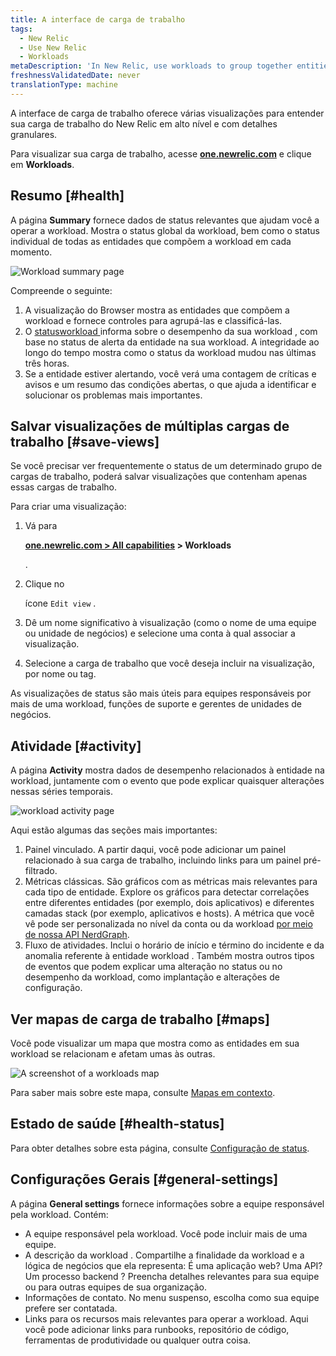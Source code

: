 ```yaml
---
title: A interface de carga de trabalho
tags:
  - New Relic
  - Use New Relic
  - Workloads
metaDescription: 'In New Relic, use workloads to group together entities that make up a specific business service, making it easier to isolate and troubleshoot issues.'
freshnessValidatedDate: never
translationType: machine
---
```





A interface de carga de trabalho oferece várias visualizações para entender sua carga de trabalho do New Relic em alto nível e com detalhes granulares.

Para visualizar sua carga de trabalho, acesse <DNT>**[one.newrelic.com](https://one.newrelic.com/all-capabilities)**</DNT> e clique em <DNT>**Workloads**</DNT>.

## Resumo [#health]

A página <DNT>**Summary**</DNT> fornece dados de status relevantes que ajudam você a operar a workload. Mostra o status global da workload, bem como o status individual de todas as entidades que compõem a workload em cada momento.

<img
  title="Workload summary page"
  alt="Workload summary page"
  src={workloadsWorkloadSummaryPage}
/>

Compreende o seguinte:

1. A visualização do Browser mostra as entidades que compõem a workload e fornece controles para agrupá-las e classificá-las.
2. O [statusworkload ](/docs/new-relic-one/use-new-relic-one/workloads/workload-status-views-notifications/)informa sobre o desempenho da sua workload , com base no status de alerta da entidade na sua workload. A integridade ao longo do tempo mostra como o status da workload mudou nas últimas três horas.
3. Se a entidade estiver alertando, você verá uma contagem de críticas e avisos e um resumo das condições abertas, o que ajuda a identificar e solucionar os problemas mais importantes.

## Salvar visualizações de múltiplas cargas de trabalho [#save-views]

Se você precisar ver frequentemente o status de um determinado grupo de cargas de trabalho, poderá salvar visualizações que contenham apenas essas cargas de trabalho.

Para criar uma visualização:

1. Vá para

   <DNT>**[one.newrelic.com > All capabilities](https://one.newrelic.com/all-capabilities) > Workloads**</DNT>

   .

2. Clique no

   <Icon name="fe-edit-2"/>

   ícone `Edit view` .

3. Dê um nome significativo à visualização (como o nome de uma equipe ou unidade de negócios) e selecione uma conta à qual associar a visualização.

4. Selecione a carga de trabalho que você deseja incluir na visualização, por nome ou tag.

As visualizações de status são mais úteis para equipes responsáveis por mais de uma workload, funções de suporte e gerentes de unidades de negócios.

## Atividade [#activity]

A página <DNT>**Activity**</DNT> mostra dados de desempenho relacionados à entidade na workload, juntamente com o evento que pode explicar quaisquer alterações nessas séries temporais.

<img
  title="workload activity page"
  alt="workload activity page"
  src={workloadsWorkloadsActivityPage}
/>

Aqui estão algumas das seções mais importantes:

1. Painel vinculado. A partir daqui, você pode adicionar um painel relacionado à sua carga de trabalho, incluindo links para um painel pré-filtrado.
2. Métricas clássicas. São gráficos com as métricas mais relevantes para cada tipo de entidade. Explore os gráficos para detectar correlações entre diferentes entidades (por exemplo, dois aplicativos) e diferentes camadas stack (por exemplo, aplicativos e hosts). A métrica que você vê pode ser personalizada no nível da conta ou da workload [por meio de nossa API NerdGraph](/docs/apis/nerdgraph/examples/golden-metrics-entities-nerdgraph-api-tutorial/#customize-golden-metrics).
3. Fluxo de atividades. Inclui o horário de início e término do incidente e da anomalia referente à entidade workload . Também mostra outros tipos de eventos que podem explicar uma alteração no status ou no desempenho da workload, como implantação e alterações de configuração.

## Ver mapas de carga de trabalho [#maps]

Você pode visualizar um mapa que mostra como as entidades em sua workload se relacionam e afetam umas às outras.

<img
  title="Workloads map"
  alt="A screenshot of a workloads map"
  src={workloadsWorkloadMap}
/>

Para saber mais sobre este mapa, consulte [Mapas em contexto](/docs/new-relic-solutions/new-relic-one/ui-data/maps-in-context).

## Estado de saúde [#health-status]

Para obter detalhes sobre esta página, consulte [Configuração de status](/docs/new-relic-solutions/new-relic-one/workloads/workload-status-configuration).

## Configurações Gerais [#general-settings]

A página <DNT>**General settings**</DNT> fornece informações sobre a equipe responsável pela workload. Contém:

* A equipe responsável pela workload. Você pode incluir mais de uma equipe.
* A descrição da workload . Compartilhe a finalidade da workload e a lógica de negócios que ela representa: É uma aplicação web? Uma API? Um processo backend ? Preencha detalhes relevantes para sua equipe ou para outras equipes de sua organização.
* Informações de contato. No menu suspenso, escolha como sua equipe prefere ser contatada.
* Links para os recursos mais relevantes para operar a workload. Aqui você pode adicionar links para runbooks, repositório de código, ferramentas de produtividade ou qualquer outra coisa.